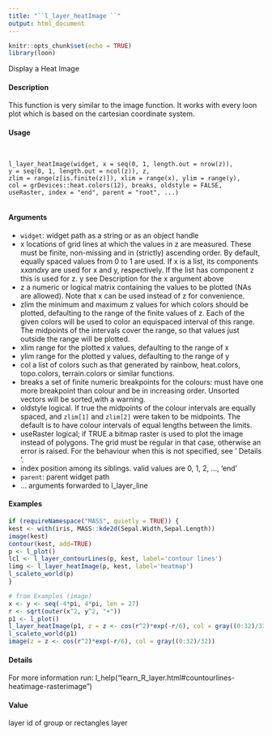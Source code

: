 ```yaml
---
title: "``l_layer_heatImage ``"
output: html_document
---
```


```r
knitr::opts_chunk$set(echo = TRUE)
library(loon)
```

Display a Heat Image

#### Description 

This function is very similar to the image function. It works with every loon plot which is based on
the cartesian coordinate system.

#### Usage
<pre><code>

l_layer_heatImage(widget, x = seq(0, 1, length.out = nrow(z)),
y = seq(0, 1, length.out = ncol(z)), z,
zlim = range(z[is.finite(z)]), xlim = range(x), ylim = range(y),
col = grDevices::heat.colors(12), breaks, oldstyle = FALSE,
useRaster, index = "end", parent = "root", ...)

</code></pre>
#### Arguments 

* ``widget``: widget path as a string or as an object handle
* x locations of grid lines at which the values in z are measured. These must be
finite, non-missing and in (strictly) ascending order. By default, equally spaced
values from 0 to 1 are used. If x is a list, its components x$x and x$y are used
for x and y, respectively. If the list has component z this is used for z.
y see Description 
 for the x argument above
* z a numeric or logical matrix containing the values to be plotted (NAs are allowed).
Note that x can be used instead of z for convenience.
* zlim the minimum and maximum z values for which colors should be plotted, defaulting
to the range of the finite values of z. Each of the given colors will be
used to color an equispaced interval of this range. The midpoints of the intervals
cover the range, so that values just outside the range will be plotted.
* xlim range for the plotted x values, defaulting to the range of x
* ylim range for the plotted y values, defaulting to the range of y
* col a list of colors such as that generated by rainbow, heat.colors, topo.colors, terrain.colors or similar functions.
* breaks a set of finite numeric breakpoints for the colours: must have one more breakpoint than colour and be in increasing order. Unsorted vectors will be sorted,with a warning.
* oldstyle logical. If true the midpoints of the colour intervals are equally spaced, and ``zlim[1]`` and ``zlim[2]`` were taken to be midpoints. The default is to have colour intervals of equal lengths between the limits.
* useRaster logical; if TRUE a bitmap raster is used to plot the image instead of polygons. The
grid must be regular in that case, otherwise an error is raised. For the behaviour when this is not specified, see ' Details '.
* index position among its siblings. valid values are 0, 1, 2, ..., 'end'
* ``parent ``:  parent widget path
* ... arguments forwarded to l_layer_line



#### Examples 
```r
if (requireNamespace("MASS", quietly = TRUE)) {
kest <- with(iris, MASS::kde2d(Sepal.Width,Sepal.Length))
image(kest)
contour(kest, add=TRUE)
p <- l_plot()
lcl <- l_layer_contourLines(p, kest, label='contour lines')
limg <- l_layer_heatImage(p, kest, label='heatmap')
l_scaleto_world(p)
}
```


```r
# from Examples (image)
x <- y <- seq(-4*pi, 4*pi, len = 27)
r <- sqrt(outer(x^2, y^2, "+"))
p1 <- l_plot()
l_layer_heatImage(p1, z = z <- cos(r^2)*exp(-r/6), col = gray((0:32)/32))
l_scaleto_world(p1)
image(z = z <- cos(r^2)*exp(-r/6), col = gray((0:32)/32))
```

#### Details 

For more information run: l_help("learn_R_layer.html#countourlines-heatimage-rasterimage")

#### Value
layer id of group or rectangles layer